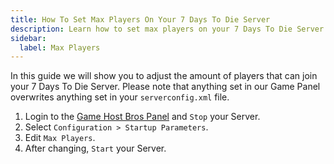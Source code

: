 ```yaml
---
title: How To Set Max Players On Your 7 Days To Die Server
description: Learn how to set max players on your 7 Days To Die Server
sidebar:
  label: Max Players
---
```


In this guide we will show you to adjust the amount of players that can join your 7 Days To Die Server. Please note that anything set in our Game Panel overwrites anything set in your `serverconfig.xml` file.
<Steps>
1. Login to the [Game Host Bros Panel](https://panel.gamehostbros.com/) and `Stop` your Server.
2. Select `Configuration > Startup Parameters`.
3. Edit `Max Players`.
4. After changing, `Start` your Server.
</Steps>